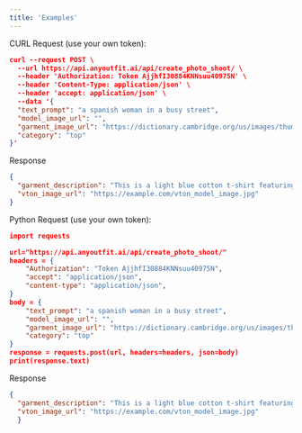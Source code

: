 ```yaml
---
title: 'Examples'
---
```

CURL Request (use your own token):

```json
curl --request POST \
  --url https://api.anyoutfit.ai/api/create_photo_shoot/ \
  --header 'Authorization: Token AjjhfI30884KNNsuu40975N' \
  --header 'Content-Type: application/json' \
  --header 'accept: application/json' \
  --data '{
  "text_prompt": "a spanish woman in a busy street",
  "model_image_url": "",
  "garment_image_url": "https://dictionary.cambridge.org/us/images/thumb/Tshirt_noun_001_18267_2.jpg",
  "category": "top"
}'
```

Response
```json
{
  "garment_description": "This is a light blue cotton t-shirt featuring a Levi logo on the chest.","model_image_url": "https://example.com/generated_model.jpg",
  "vton_image_url": "https://example.com/vton_model_image.jpg"
}
```

Python Request (use your own token):
```json
import requests

url="https://api.anyoutfit.ai/api/create_photo_shoot/"
headers = {
    "Authorization": "Token AjjhfI30884KNNsuu40975N",
    "accept": "application/json",
    "content-type": "application/json",
}
body = {
    "text_prompt": "a spanish woman in a busy street",
    "model_image_url": "",
    "garment_image_url": "https://dictionary.cambridge.org/us/images/thumb/Tshirt_noun_001_18267_2.jpg",
    "category": "top"
}
response = requests.post(url, headers=headers, json=body)
print(response.text)
```

Response
```json
{
  "garment_description": "This is a light blue cotton t-shirt featuring a small red Levi logo on the chest.","model_image_url": "https://example.com/generated_model.jpg",
  "vton_image_url": "https://example.com/vton_model_image.jpg"
  }
```